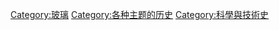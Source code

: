 [[Category:玻璃|Category:玻璃]]
[[Category:各种主题的历史|Category:各种主题的历史]]
[[Category:科學與技術史|Category:科學與技術史]]